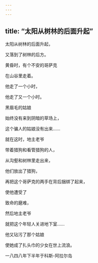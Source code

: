 ```yaml
---
---
---
```

title: “太阳从树林的后面升起”
---




太阳从树林的后面升起，

又落到了树林的后方。

黄昏时，有个不安的哥萨克

在山谷里走着。

他走了一个小时，

他走了又一个小时。

黑眉毛的姑娘

始终没有来到阴暗的草场上，

这个骗人的姑娘没有出来……

就在这时，地主老爷

带着猎狗和看管猎狗的人，

从沟壑和树林里走出来，

他们放出了猎狗，

再把这个哥萨克的两手在背后捆绑了起来，

使他遭受了

致命的磨难，

然后地主老爷

就把这个年轻人关进地下室……

他又玷污了那个姑娘

使她成了扎头巾的少女在世上流浪。

一八四八年下半年于科斯-阿拉尔岛